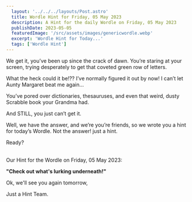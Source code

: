 ```yaml
---
  layout: '../../../layouts/Post.astro'
  title: Wordle Hint for Friday, 05 May 2023
  description: A Hint for the daily Wordle on Friday, 05 May 2023
  publishDate: 2023-05-05
  featuredImage: '/src/assets/images/genericwordle.webp'
  excerpt: 'Wordle Hint for Today...'
  tags: ['Wordle Hint']
---
```


  We get it, you’ve been up since the crack of dawn. You’re staring at your screen, trying desperately to get that coveted green row of letters. 

  What the heck could it be!??
  I’ve normally figured it out by now!
  I can’t let Aunty Margaret beat me again… 

  You’ve pored over dictionaries, thesauruses, and even that weird, dusty Scrabble book your Grandma had.

  And STILL, you just can’t get it. 

  Well, we have the answer, and we’re you’re friends, so we wrote you a hint for today’s Wordle.
  Not the answer! just a hint. 

  Ready?<br /><br />

  Our Hint for the Wordle on Friday, 05 May 2023:

  **"Check out what's lurking underneath!"**

  Ok, we'll see you again tomorrow, 

  Just a Hint Team.
  
